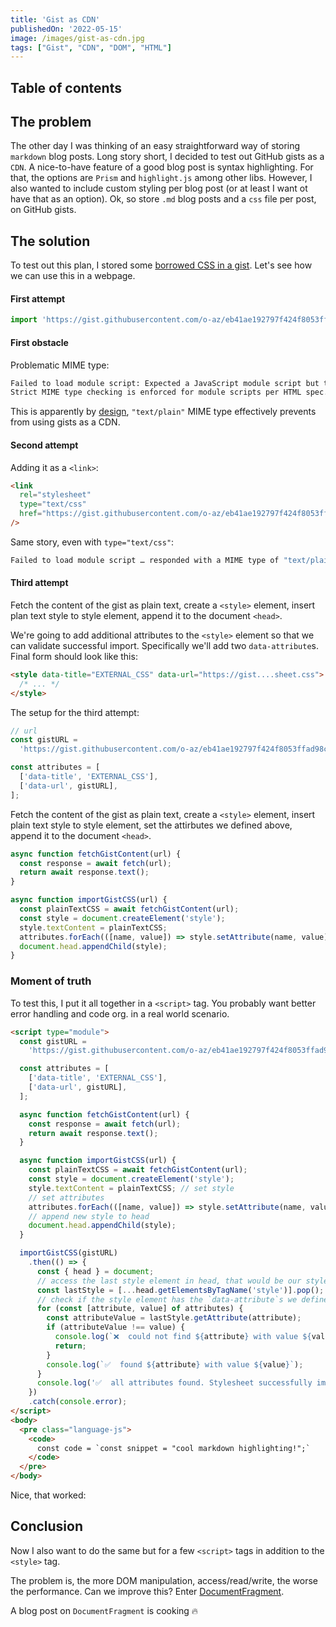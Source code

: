 ```yaml
---
title: 'Gist as CDN'
publishedOn: '2022-05-15'
image: /images/gist-as-cdn.jpg
tags: ["Gist", "CDN", "DOM", "HTML"]
---
```



## Table of contents

## The problem

The other day I was thinking of an easy straightforward way of storing `markdown` blog posts. Long story short, I decided to test out GitHub gists as a `CDN`. A nice-to-have feature of a good blog post is syntax highlighting. For that, the options are `Prism` and `highlight.js` among other libs. However, I also wanted to include custom styling per blog post (or at least I want ot have that as an option). Ok, so store `.md` blog posts and a `css` file per post, on GitHub gists.

## The solution

To test out this plan, I stored some [borrowed CSS in a gist](https://gist.githubusercontent.com/o-az/eb41ae192797f424f8053ffad98cc10b/raw/306a5b678779e79b842b09e54f166a7e349bb9a6/stylesheet.css). Let's see how we can use this in a webpage.

#### First attempt

```javascript
import 'https://gist.githubusercontent.com/o-az/eb41ae192797f424f8053ffad98cc10b/raw/306a5b678779e79b842b09e54f166a7e349bb9a6/stylesheet.css';
```

#### First obstacle

Problematic MIME type:

```bash
Failed to load module script: Expected a JavaScript module script but the server responded with a MIME type of "text/plain".
Strict MIME type checking is enforced for module scripts per HTML spec.
```

This is apparently by [design](https://webapps.stackexchange.com/a/37100 'link'), `"text/plain"` MIME type effectively prevents from using gists as a CDN.

#### Second attempt

Adding it as a `<link>`:

```html
<link
  rel="stylesheet"
  type="text/css"
  href="https://gist.githubusercontent.com/o-az/eb41ae192797f424f8053ffad98cc10b/raw/306a5b678779e79b842b09e54f166a7e349bb9a6/stylesheet.css"
/>
```

Same story, even with `type="text/css"`:

```bash
Failed to load module script … responded with a MIME type of "text/plain".
```

#### Third attempt

Fetch the content of the gist as plain text, create a `<style>` element, insert plan text style to style element, append it to the document `<head>`.

We're going to add additional attributes to the `<style>` element so that we can validate successful import. Specifically we'll add two `data-attribute`s. Final form should look like this:

```html
<style data-title="EXTERNAL_CSS" data-url="https://gist....sheet.css">
  /* ... */
</style>
```

The setup for the third attempt:

```javascript
// url
const gistURL =
  'https://gist.githubusercontent.com/o-az/eb41ae192797f424f8053ffad98cc10b/raw/6070da8ac2821ffc94de51f1a3bc1b30d862643c/stylesheet.css';

const attributes = [
  ['data-title', 'EXTERNAL_CSS'],
  ['data-url', gistURL],
];
```

Fetch the content of the gist as plain text, create a `<style>` element, insert plain text style to style element, set the attirbutes we defined above, append it to the document `<head>`.

```javascript
async function fetchGistContent(url) {
  const response = await fetch(url);
  return await response.text();
}

async function importGistCSS(url) {
  const plainTextCSS = await fetchGistContent(url);
  const style = document.createElement('style');
  style.textContent = plainTextCSS;
  attributes.forEach(([name, value]) => style.setAttribute(name, value));
  document.head.appendChild(style);
}
```

### Moment of truth

To test this, I put it all together in a `<script>` tag. You probably want better error handling and code org. in a real world scenario.

```html
<script type="module">
  const gistURL =
    'https://gist.githubusercontent.com/o-az/eb41ae192797f424f8053ffad98cc10b/raw/6070da8ac2821ffc94de51f1a3bc1b30d862643c/stylesheet.css';

  const attributes = [
    ['data-title', 'EXTERNAL_CSS'],
    ['data-url', gistURL],
  ];

  async function fetchGistContent(url) {
    const response = await fetch(url);
    return await response.text();
  }

  async function importGistCSS(url) {
    const plainTextCSS = await fetchGistContent(url);
    const style = document.createElement('style');
    style.textContent = plainTextCSS; // set style
    // set attributes
    attributes.forEach(([name, value]) => style.setAttribute(name, value));
    // append new style to head
    document.head.appendChild(style);
  }

  importGistCSS(gistURL)
    .then(() => {
      const { head } = document;
      // access the last style element in head, that would be our style
      const lastStyle = [...head.getElementsByTagName('style')].pop();
      // check if the style element has the `data-attribute`s we defined above
      for (const [attribute, value] of attributes) {
        const attributeValue = lastStyle.getAttribute(attribute);
        if (attributeValue !== value) {
          console.log(`❌  could not find ${attribute} with value ${value}`);
          return;
        }
        console.log(`✅  found ${attribute} with value ${value}`);
      }
      console.log('✅  all attributes found. Stylesheet successfully imported.');
    })
    .catch(console.error);
</script>
<body>
  <pre class="language-js">
    <code>
      const code = `const snippet = "cool markdown highlighting!";`
    </code>
  </pre>
</body>
```

Nice, that worked:


## Conclusion

Now I also want to do the same but for a few `<script>` tags in addition to the `<style>` tag.

The problem is, the more DOM manipulation, access/read/write, the worse the performance. Can we improve this? Enter [DocumentFragment](https://developer.mozilla.org/en-US/docs/Web/API/DocumentFragment).

A blog post on `DocumentFragment` is cooking :fire:
